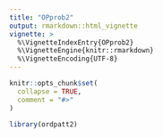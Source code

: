 ```yaml
---
title: "OPprob2"
output: rmarkdown::html_vignette
vignette: >
  %\VignetteIndexEntry{OPprob2}
  %\VignetteEngine{knitr::rmarkdown}
  %\VignetteEncoding{UTF-8}
---
```


```r
knitr::opts_chunk$set(
  collapse = TRUE,
  comment = "#>"
)
```

```r
library(ordpatt2)
```
